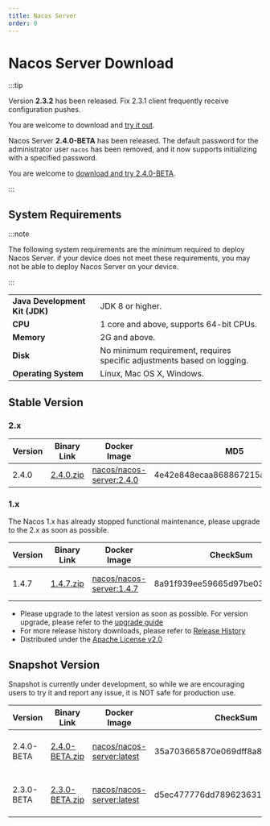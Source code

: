 ```yaml
---
title: Nacos Server
order: 0
---
```



# Nacos Server Download

:::tip

Version **2.3.2** has been released. Fix 2.3.1 client frequently receive configuration pushes.

You are welcome to download and [try it out](#stable-version).

Nacos Server **2.4.0-BETA** has been released. The default password for the administrator user `nacos` has been removed, and it now supports initializing with a specified password.

You are welcome to [download and try 2.4.0-BETA](#snapshot-version).

:::


## System Requirements

:::note

The following system requirements are the minimum required to deploy Nacos Server. if your device does not meet these requirements, you may not be able to deploy Nacos Server on your device.

:::

|             |                                                                                                                         |
|-------------|------------------------------------------------------------------------------------------------------------------------------------|
| **Java Development Kit (JDK)** | JDK 8 or higher.  |
| **CPU**  | 1 core and above, supports 64-bit CPUs.    |
| **Memory** | 2G and above. |
| **Disk** | No minimum requirement, requires specific adjustments based on logging.|
| **Operating System** | Linux, Mac OS X, Windows. |

## Stable Version

### 2.x
| Version | Binary Link                                                  | Docker Image                                                 | MD5                         | Release Notes                                    | Reference Docs                                   |
| ------- | ------------------------------------------------------------ | ------------------------------------------------------------ | -------------------------------- | ------------------------------------------------ | ------------------------------------------------ |
| 2.4.0   | [2.4.0.zip](https://download.nacos.io/nacos-server/nacos-server-2.4.0.zip) | [nacos/nacos-server:2.4.0](https://hub.docker.com/r/nacos/nacos-server/tags?page=1&name=2.4.0) | 4e42e848ecaa868867215ae2c8812d3d | [Release Notes](https://github.com/alibaba/nacos/releases/tag/2.4.0)      | [Quick Start](/docs/latest/quickstart/quick-start)      |

### 1.x

The Nacos 1.x has already stopped functional maintenance, please upgrade to the 2.x as soon as possible.

| Version | Binary Link                                                  | Docker Image                                                 | CheckSum                         | Release Notes                                    | Reference Docs                                   |
| ------- | ------------------------------------------------------------ | ------------------------------------------------------------ | -------------------------------- | ------------------------------------------------ | ------------------------------------------------ |
| 1.4.7   | [1.4.7.zip](https://download.nacos.io/nacos-server/nacos-server-1.4.7.zip) | [nacos/nacos-server:1.4.7](https://hub.docker.com/r/nacos/nacos-server/tags?page=1&name=1.4.7) | 8a91f939ee59665d97be031faeac5cf7 | [1.4.7 Release Notes](https://github.com/alibaba/nacos/releases/tag/1.4.7)      | [1.4.7 Quick Start](/docs/v1/quick-start)      |


 - Please upgrade to the latest version as soon as possible. For version upgrade, please refer to the [upgrade guide](/docs/v2/upgrading/version2-upgrading)
 - For more release history downloads, please refer to [Release History](release-history)
 - Distributed under the [Apache License v2.0](https://www.apache.org/licenses/)

## Snapshot Version

Snapshot is currently under development, so while we are encouraging users to try it and report any issue, it is NOT safe for production use.

| Version | Binary Link | Docker Image | CheckSum | Release Notes | Reference Docs |
| ---- | ---- | ---- | ---- | ---- | ---- |
| 2.4.0-BETA | [2.4.0-BETA.zip](https://github.com/alibaba/nacos/releases/download/2.4.0-BETA/nacos-server-2.4.0-BETA.zip) | [nacos/nacos-server:latest](https://hub.docker.com/r/nacos/nacos-server/tags?page=1&name=latest) | 35a703665870e069dff8a8d3f16cfd8d | [2.4.0-BETA Release Notes](https://github.com/alibaba/nacos/releases/tag/2.4.0-BETA)      | [2.4.0-BETA Quick Start](/docs/user/quickstart/)      |
| 2.3.0-BETA | [2.3.0-BETA.zip](https://github.com/alibaba/nacos/releases/download/2.3.0-BETA/nacos-server-2.3.0-BETA.zip) | [nacos/nacos-server:latest](https://hub.docker.com/r/nacos/nacos-server/tags?page=1&name=latest) | d5ec477776dd7896236315352c4e9953 | [2.3.0-BETA Release Notes](https://github.com/alibaba/nacos/releases/tag/2.3.0-BETA)      | [2.3.0-BETA Quick Start](/docs/user/quickstart/)      |
